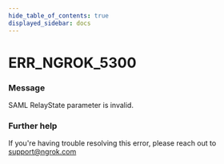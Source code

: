 ```yaml
---
hide_table_of_contents: true
displayed_sidebar: docs
---
```



# ERR_NGROK_5300

### Message

SAML RelayState parameter is invalid.

### Further help

If you're having trouble resolving this error, please reach out to [support@ngrok.com](mailto:support@ngrok.com?subject=Help%20with%20ERR_NGROK_5300)

<ErrorDetails error="err_ngrok_5300" />
